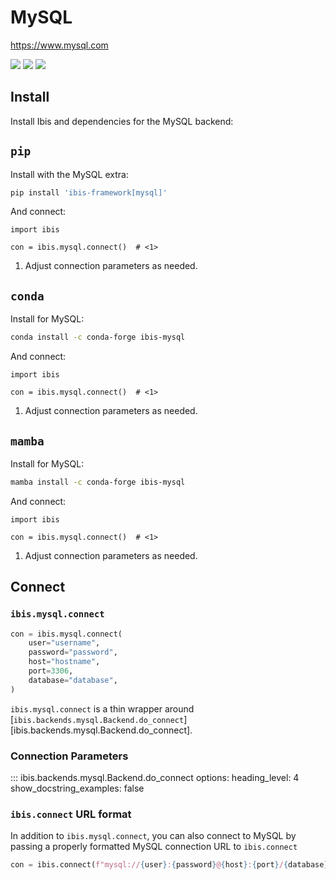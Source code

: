 # MySQL

[https://www.mysql.com](https://www.mysql.com)

![](https://img.shields.io/badge/memtables-fallback-yellow?style=flat-square) ![](https://img.shields.io/badge/inputs-MySQL tables-blue?style=flat-square) ![](https://img.shields.io/badge/outputs-MySQL tables | CSV | pandas | Parquet | PyArrow-orange?style=flat-square)

## Install

Install Ibis and dependencies for the MySQL backend:

::: {.panel-tabset}

## `pip`

Install with the MySQL extra:

```.bash
pip install 'ibis-framework[mysql]'
```

And connect:

```.python
import ibis

con = ibis.mysql.connect()  # <1>
```

1. Adjust connection parameters as needed.

## `conda`

Install for MySQL:

```.bash
conda install -c conda-forge ibis-mysql
```

And connect:

```.python
import ibis

con = ibis.mysql.connect()  # <1>
```

1. Adjust connection parameters as needed.

## `mamba`

Install for MySQL:

```.bash
mamba install -c conda-forge ibis-mysql
```

And connect:

```.python
import ibis

con = ibis.mysql.connect()  # <1>
```

1. Adjust connection parameters as needed.

:::

## Connect

### `ibis.mysql.connect`

```python
con = ibis.mysql.connect(
    user="username",
    password="password",
    host="hostname",
    port=3306,
    database="database",
)
```

::: {.callout-note}
`ibis.mysql.connect` is a thin wrapper around [`ibis.backends.mysql.Backend.do_connect`][ibis.backends.mysql.Backend.do_connect].
:::

### Connection Parameters

<!-- prettier-ignore-start -->
::: ibis.backends.mysql.Backend.do_connect
    options:
      heading_level: 4
      show_docstring_examples: false
<!-- prettier-ignore-end -->

### `ibis.connect` URL format

In addition to `ibis.mysql.connect`, you can also connect to MySQL by
passing a properly formatted MySQL connection URL to `ibis.connect`

```python
con = ibis.connect(f"mysql://{user}:{password}@{host}:{port}/{database}")
```
